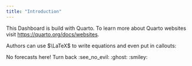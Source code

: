 ```yaml
---
title: "Introduction"
---
```


This Dashboard is build with Quarto. 
To learn more about Quarto websites visit <https://quarto.org/docs/websites>.

Authors can use $\LaTeX$ to write equations and even put in callouts:

:::{.callout-note}

No forecasts here! Turn back :see_no_evil: :ghost: :smiley:

:::



